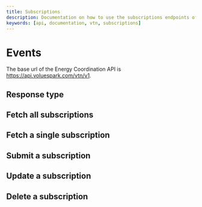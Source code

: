 ```yaml
---
title: Subscriptions
description: Documentation on how to use the subscriptions endpoints of the VTN API
keywords: [api, documentation, vtn, subscriptions]
---
```


# Events

The base url of the Energy Coordination API is https://api.voluespark.com/vtn/v1.

## Response type

## Fetch all subscriptions

## Fetch a single subscription

## Submit a subscription

## Update a subscription

## Delete a subscription

```

```
